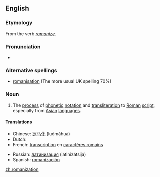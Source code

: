 {{wikipedia}}
{{see|romanisation}}
==English==

===Etymology===
From the verb ''[[romanize]]''.

===Pronunciation===
* {{audio|en-us-Romanization.ogg|Audio (US)}}

===Alternative spellings===
* [[romanisation]] (The more usual UK spelling 70%)

===Noun===
{{en-noun}}

# The [[process]] of [[phonetic]] [[notation]] and [[transliteration]] to [[Roman]] [[script]], especially from [[Asian]] [[language]]s.

====Translations====
{{trans-top|process of phonetic notation and transliteration to Roman script}}
*Chinese: [[罗马化]] (luómǎhuà)
*Dutch: {{t+|nl|romanisatie|f}}
*French: [[transcription]] en [[caractère romain|caractères romains]]
{{trans-mid}}
*Russian: [[латинизация]] (latinizátsija) {{f}}
*Spanish: [[romanización]] {{f}}
{{trans-bottom}}

[[zh:romanization]]